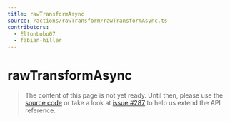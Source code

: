 ```yaml
---
title: rawTransformAsync
source: /actions/rawTransform/rawTransformAsync.ts
contributors:
  - EltonLobo07
  - fabian-hiller
---
```



# rawTransformAsync

> The content of this page is not yet ready. Until then, please use the [source code](https://github.com/fabian-hiller/valibot/blob/main/library/src/actions/rawTransform/rawTransformAsync.ts) or take a look at [issue #287](https://github.com/fabian-hiller/valibot/issues/287) to help us extend the API reference.
